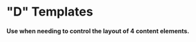 
<Meta
  title="layout/Template/Template Library/D Templates"
  component={Template}
  decorators={[ContainerLarge]}
/>

# "D" Templates

#### Use when needing to control the layout of 4 content elements.

<Preview withToolbar>
  <Story name="D_01">
    <Template
      id="Template D_01"
      template="D_01"
      hasCards
      A={{
        id: "A",
        content: (
          <Center>
            <Title text="A" />
          </Center>
        ),
      }}
      B={{
        id: "B",
        content: (
          <Center>
            <Title text="B" />
          </Center>
        ),
      }}
      C={{
        id: "C",
        content: (
          <Center>
            <Title text="C" />
          </Center>
        ),
      }}
      D={{
        id: "D",
        content: (
          <Center>
            <Title text="D" />
          </Center>
        ),
      }}
    />
  </Story>
</Preview>
